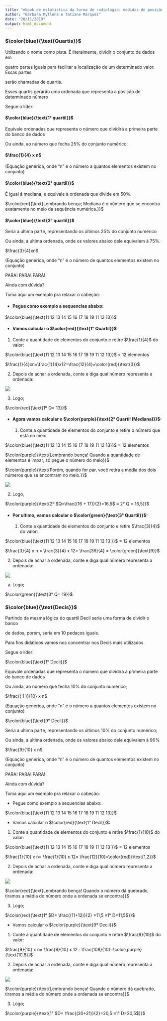 ```yaml
---
title: "ebook de estatistica da turma de radiologia: medidas de posição"
author: "Barbara Myllena e Tatiane Marques"
date: "20/11/2019"
output: html_document
---
```


### $\color{blue}{\text{Quartis}}$

Utilizando o nome como pista. É literalmente, dividir o conjunto de dados em

quatro partes iguais para facilitar a localização de um determinado valor. Essas partes

serão chamadas de quartis.

Esses quartis gerarão uma ordenada que representa a posição de determinado número

Segue o líder:

#### $\color{blue}{\text{1° quartil}}$

Equivale ordenadas que representa o número que dividirá a primeira parte do banco de dados

Ou ainda, ao número que fecha 25% do conjunto numérico;

#### $\frac{1}{4} x n$

(Equação genérica, onde “n” é o número a quantos elementos existem no conjunto)

#### $\color{blue}{\text{2° quartil}}$

É igual á mediana, e equivale à ordenada que divide em 50%.

$\color{red}{\text{Lembrando bença; Mediana é o número que se encontra exatamente no meio da sequência numérica.}}$

#### $\color{blue}{\text{3° quartil}}$

Seria a ultima parte, representando os últimos 25% do conjunto numérico

Ou ainda, a ultima ordenada, onde os valores abaixo dele equivalem à 75%. 

$\frac{3}{4}xn$

(Equação genérica, onde “n” é o número de quantos elementos existem no conjunto)

PARA! PARA! PARA!

Ainda com dúvida?

Toma aqui um exemplo pra relaxar o cabeção:

*	#### Pegue como exemplo a sequencias abaixo:

$\color{blue}{\text{11 12 13 14 15 16 17 18 19 11 12 13}}$

*	#### Vamos calcular o $\color{red}{\text{1° Quartil}}$

   1. Conte a quantidade de elementos do conjunto e retire $\frac{1}{4}$ do valor:

$\color{blue}{\text{11 12 13 14 15 16 17 18 19 11 12 13}}$ = 12 elementos


$\frac{1}{4}xn=\frac{1}{4}x12=\frac{12}{4}=\color{red}{\text{3}}$

  2.	Depois de achar a ordenada, conte e diga qual número representa a ordenada:

![](C:\Users\EHS\Desktop\ebook estatistica radiologia\imagens\mdpimg1.png)

  3. Logo;
  
  $\color{red}{\text{1º Q= 13}}$

* #### Agora vamos calcular o $\color{purple}{\text{2° Quartil (Mediana)}}$:

  1.	Conte a quantidade de elementos do conjunto e retire o número que está no meio

$\color{blue}{\text{11 12 13 14 15 16 17 18 19 11 12 13}}$ = 12 elementos

$\color{purple}{\text{Lembrando bença! Quando a quantidade de elementos é impar, só pegue o número do meio}}$

$\color{purple}{\text{Porém, quando for par, você retira a média dos dois números que se encontram no meio.}}$

![](C:\Users\EHS\Desktop\ebook estatistica radiologia\imagens\mdpimg2.png)

  2. Logo,

$\color{purple}{\text{2º $Q=\frac{(16 + 17)}{2}=16,5$ ≡ 2° Q = 16,5}}$

* ####	Por ultimo, vamos calcular o $\color{green}{\text{3° Quartil}}$:

	1. Conte a quantidade de elementos do conjunto e retire $\frac{3}{4}$ do valor:

$\color{blue}{\text{11 12 13 14 15 16 17 18 19 11 12 13 }}$ = 12 elementos

$\frac{3}{4} x n = \frac{3}{4} x 12= \frac{36}{4} = \color{green}{\text{9}}$

  2.	Depois de achar a ordenada, conte e diga qual número representa a ordenada:

![](C:\Users\EHS\Desktop\ebook estatistica radiologia\imagens\mdpimg3.png)

a.	Logo;

$\color{green}{\text{3° Q= 19}}$

### $\color{blue}{\text{Decis}}$

Partindo da mesma lógica do quartil Decil seria uma forma de dividir o banco

de dados, porém, seria em 10 pedaços iguais. 

Para fins didáticos vamos nos concentrar nos Decis mais utilizados.

Segue o líder:

$\color{blue}{\text{1° Decil}}$

Equivale ordenadas que representa o número que dividirá a primeira parte do banco de dados

Ou ainda, ao número que fecha 10% do conjunto numérico;

$\frac{( 1 )}{10} x n$

(Equação genérica, onde “n” é o número a quantos elementos existem no conjunto)

$\color{blue}{\text{9° Decil}}$

Seria a ultima parte, representando os últimos 10% do conjunto numérico;

Ou ainda, a ultima ordenada, onde os valores abaixo dele equivalem à  90%

$\frac{9}{10} x n$

(Equação genérica, onde “n” é o número de quantos elementos existem no conjunto)

PARA! PARA! PARA!

Ainda com dúvida?

Toma aqui um exemplo pra relaxar o cabeção:

* Pegue como exemplo a sequencias abaixo:

$\color{blue}{\text{11 12 13 14 15 16 17 18 19 11 12 13}}$

   + Vamos calcular o $\color{red}{\text{1° Decil}}$:

  1. Conte a quantidade de elementos do conjunto e retire $\frac{1}{10}$ do valor:

$\color{blue}{\text{11 12 13 14 15 16 17 18 19 11 12 13 }}$ = 12 elementos

$\frac{1}{10}  x n=   \frac{1}{10}  x 12=  \frac{12}{10}=\color{red}{\text{1,2}}$

2.	Depois de achar a ordenada, conte e diga qual número representa a ordenada:

![](C:\Users\EHS\Desktop\ebook estatistica radiologia\imagens\mdpimg4.png)

$\color{red}{\text{Lembrando bença! Quando o número dá quebrado, tiramos a média do número onde a ordenada se encontra}}$

3.	Logo;

$\color{red}{\text{1° $D= \frac{(11+12)}{2} =11,5 ≡1° D=11,5$}}$

*	Vamos calcular o $\color{purple}{\text{9° Decil}}$:

1. Conte a quantidade de elementos do conjunto e retire $\frac{9}{10}$ do valor:

$\frac{9}{10}  x n=   \frac{9}{10}  x 12=  \frac{108}{10}=\color{purple}{\text{10,8}}$

2.	Depois de achar a ordenada, conte e diga qual número representa a ordenada:

![](C:\Users\EHS\Desktop\ebook estatistica radiologia\imagens\mdpimg5.png)

$\color{purple}{\text{Lembrando bença! Quando o número dá quebrado, tiramos a média do número onde a ordenada se encontra}}$

3.	Logo;

$\color{purple}{\text{1° $D=  \frac{(20+21)}{2}=20,5 ≡1° D=20,5$}}$














